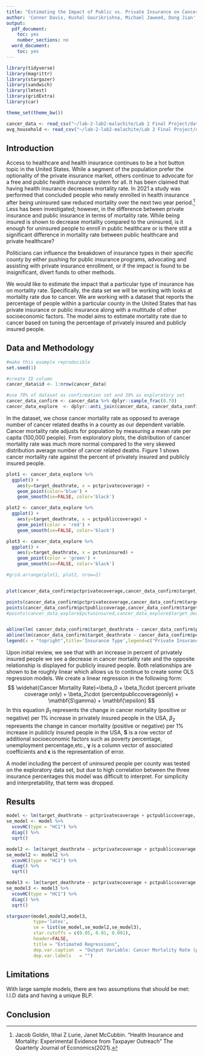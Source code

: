 ```yaml
---
title: "Estimating the Impact of Public vs. Private Insurance on Cancer Mortality Rate"
author: 'Conner Davis, Kushal Gourikrishna, Michael Jaweed, Dong Jian'
output:
  pdf_document:
    toc: yes
    number_sections: no
  word_document:
    toc: yes
---
```


```{=tex}
\newpage
\setcounter{page}{1}
```
```r
library(tidyverse)
library(magrittr)
library(stargazer)
library(sandwich)
library(lmtest)
library(gridExtra)
library(car)

theme_set(theme_bw())
```

```r
cancer_data <- read_csv("~/lab-2-lab2-malachite/Lab 2 Final Project/data/cancer_cleaned.csv")
avg_household <- read_csv("~/lab-2-lab2-malachite/Lab 2 Final Project/data/avg-household-size.csv")
```

## Introduction

Access to healthcare and health insurance continues to be a hot button topic in the United States. While a segment of the population prefer the optionality of the private insurance market, others continue to advocate for a free and public health insurance system for all. It has been claimed that having health insurance decreases mortality rate. In 2021 a study was performed that concluded people who newly enrolled in health insurance after being uninsured saw reduced mortality over the next two year period.[^1] Less has been investigated; however, in the difference between private insurance and public insurance in terms of mortality rate. While being insured is shown to decrease mortality compared to the uninsured, is it enough for uninsured people to enroll in public healthcare or is there still a significant difference in mortality rate between public healthcare and private healthcare?

[^1]: Jacob Goldin, Ithai Z Lurie, Janet McCubbin. "Health Insurance and Mortality: Experimental Evidence from Taxpayer Outreach" The Quarterly Journal of Economics(2021).

Politicians can influence the breakdown of insurance types in their specific county by either pushing for public insurance programs, advocating and assisting with private insurance enrollment, or if the impact is found to be insignificant, divert funds to other methods.

We would like to estimate the impact that a particular type of insurance has on mortality rate. Specifically, the data set we will be working with looks at mortality rate due to cancer. We are working with a dataset that reports the percentage of people within a particular county in the United States that has private insurance or public insurance along with a multitude of other socioeconomic factors. The model aims to estimate mortality rate due to cancer based on tuning the percentage of privately insured and publicly insured people.

## Data and Methodology

```r
#make this example reproducible
set.seed(1)

#create ID column
cancer_data$id <- 1:nrow(cancer_data)

#use 70% of dataset as confirmation set and 30% as exploratory set 
cancer_data_confirm <- cancer_data %>% dplyr::sample_frac(0.70)
cancer_data_explore  <- dplyr::anti_join(cancer_data, cancer_data_confirm, by = 'id')
```

In the dataset, we chose cancer mortality rate as opposed to average number of cancer related deaths in a county as our dependent variable. Cancer mortality rate adjusts for population by measuring a mean rate per capita (100,000 people). From exploratory plots, the distribution of cancer mortality rate was much more normal compared to the very skewed distribution average number of cancer related deaths. Figure 1 shows cancer mortality rate against the percent of privately insured and publicly insured people.

```r
plot1 <- cancer_data_explore %>% 
  ggplot() + 
    aes(y=target_deathrate, x = pctprivatecoverage) + 
    geom_point(color='blue') +
    geom_smooth(se=FALSE, color='black')

plot2 <- cancer_data_explore %>% 
  ggplot() + 
    aes(y=target_deathrate, x = pctpubliccoverage) + 
    geom_point(color = 'red') +
    geom_smooth(se=FALSE, color='black')

plot3 <- cancer_data_explore %>% 
  ggplot() + 
    aes(y=target_deathrate, x = pctuninsured) + 
    geom_point(color = 'green') +
    geom_smooth(se=FALSE, color='black')

#grid.arrange(plot1, plot2, nrow=2)


plot(cancer_data_confirm$pctprivatecoverage,cancer_data_confirm$target_deathrate, xlab = 'Percent of People with Insurance (Public or Private)', ylab = 'Cancer Mortality Rate', main='Cancer Mortality Rate based on Insurance Type')

points(cancer_data_confirm$pctprivatecoverage,cancer_data_confirm$target_deathrate, col='cadetblue4', pch=1)
points(cancer_data_confirm$pctpubliccoverage,cancer_data_confirm$target_deathrate, col='red4', pch=1)
#points(cancer_data_explore$pctuninsured,cancer_data_explore$target_deathrate, col='green', pch=1)


abline(lm( cancer_data_confirm$target_deathrate ~ cancer_data_confirm$pctprivatecoverage), col='cadetblue4', lwd=4)
abline(lm(cancer_data_confirm$target_deathrate ~ cancer_data_confirm$pctpubliccoverage), col='red4',lwd=4)
legend(x = "topright",title='Insurance Type',legend=c("Private Insurance", "Public Insurance"), col = c("cadetblue4","red4"), cex=0.75, pch=1)

```

Upon initial review, we see that with an increase in percent of privately insured people we see a decrease in cancer mortality rate and the opposite relationship is displayed for publicly insured people. Both relationships are shown to be roughly linear which allows us to continue to create some OLS regression models. We create a linear regression in the following form: $$
  \widehat{Cancer Mortality Rate}=\beta_0 + \beta_1\cdot (percent private coverage only) + \beta_2\cdot (percentpubliccoverageonly) + \mathbf{S\gamma} + \mathbf{\epsilon}
$$ In this equation $\beta_1$ represents the change in cancer mortality (positive or negative) per 1% increase in privately insured people in the USA, $\beta_2$ represents the change in cancer mortality (positive or negative) per 1% increase in publicly insured people in the USA, $\mathbf{S}$ is a row vector of additional socioeconomic factors such as poverty percentage, unemployment percentage,etc., $\mathbf{\gamma}$ is a column vector of associated coefficients and $\mathbf{\epsilon}$ is the representation of error.

A model including the percent of uninsured people per county was tested on the exploratory data set, but due to high correlation between the three insurance percentages this model was difficult to interpret. For simplicity and interpretability, that term was dropped.

## Results

```r
model <- lm(target_deathrate ~ pctprivatecoverage + pctpubliccoverage, data=cancer_data_confirm)
se_model <- model %>% 
  vcovHC(type = "HC1") %>% 
  diag() %>% 
  sqrt()

model2 <- lm(target_deathrate ~ pctprivatecoverage + pctpubliccoverage + incidencerate + log(povertypercent), data=cancer_data_confirm)
se_model2 <- model2 %>% 
  vcovHC(type = "HC1") %>% 
  diag() %>% 
  sqrt()

model3 <- lm(target_deathrate ~ pctprivatecoverage + pctpubliccoverage + incidencerate + log(povertypercent) + pctunemployed16_over + pctsomecol18_24, data=cancer_data_confirm)
se_model3 <- model3 %>% 
  vcovHC(type = "HC1") %>% 
  diag() %>% 
  sqrt()

stargazer(model,model2,model3, 
          type='latex',
          se = list(se_model,se_model2,se_model3),
          star.cutoffs = c(0.05, 0.01, 0.001),
          header=FALSE,
          title = "Estimated Regressions",
          dep.var.caption  = "Output Variable: Cancer Mortality Rate (per 100,000)",
          dep.var.labels   = "")
```

## Limitations

With large sample models, there are two assumptions that should be met: I.I.D data and having a unique BLP.

## Conclusion
